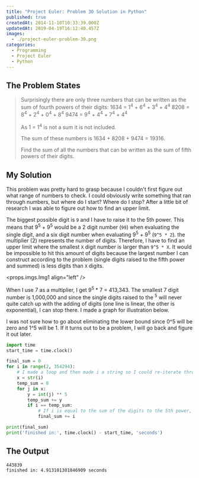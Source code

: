 ```yaml
---
title: "Project Euler: Problem 30 Solution in Python"
published: true
createdAt: 2014-11-10T10:33:39.000Z
updatedAt: 2019-04-19T16:12:40.457Z
images:
  - ./project-euler-problem-30.png
categories:
  - Programming
  - Project Euler
  - Python
---
```


## The Problem States

> Surprisingly there are only three numbers that can be written as the sum of fourth powers of their digits:
> 1634 = 1<sup>4</sup> + 6<sup>4</sup> + 3<sup>4</sup> + 4<sup>4</sup>
> 8208 = 8<sup>4</sup> + 2<sup>4</sup> + 0<sup>4</sup> + 8<sup>4</sup>
> 9474 = 9<sup>4</sup> + 4<sup>4</sup> + 7<sup>4</sup> + 4<sup>4</sup>
> <p class="info">As 1 = 1<sup>4</sup> is not a sum it is not included.</p>
> The sum of these numbers is 1634 + 8208 + 9474 = 19316.
>
> Find the sum of all the numbers that can be written as the sum of fifth powers of their digits.

## My Solution

This problem was pretty hard to grasp because I couldn't first figure out what range of numbers to check. I could
obviously write something that ran through numbers, but where do I start? Where do I stop? After a little bit of
research I was able to figure out how to find an upper limit.

The biggest possible digit is `9` and I have to raise it to the 5th power.
This means that 9<sup>5</sup> + 9<sup>5</sup> would be a 2 digit number (`99`) when evaluating the single digit, and
a six digit number when evaluating 9<sup>5</sup> + 9<sup>5</sup> (`9^5 * 2`). the multiplier (2) represents the
number of digits. Therefore, I have to find an upper limit where the smallest `X` digit number is
larger than `9^5 * X`. It would be impossible to hit this amount of digits because the largest number I can construct
according to the problem (single digits raised to the fifth power and summed) is less digits than `X` digits.

<props.imgs.Img1 align="left" />

When I use 7 as a multiplier, I get 9<sup>5</sup> * 7 = 413,343. The smallest 7 digit number is 1,000,000 and since
the single digits raised to the <sup>5</sup> will never quite catch up with the adding of digits (one line is linear,
the other is exponential), I can stop there. I made a graph for illustration below.

I was not sure how to go about eliminating the lower bound since 0^5 will be zero and 1^5 will be 1. If it turns out
to be a problem, I will go back and figure it out later.

```python
import time
start_time = time.clock()

final_sum = 0
for i in range(2, 354294):
    # I made a loop and then made i a string so I could re-iterate through it and do what I need
    x = str(i)
    temp_sum = 0
    for j in x:
        y = int(j) ** 5
        temp_sum += y
        if i == temp_sum:
            # If i is equal to the sum of the digits to the 5th power, add it to the final sum
            final_sum += i

print(final_sum)
print('finished in:', time.clock() - start_time, 'seconds')
```

## The Output

```text
443839
finished in: 4.913101301846909 seconds
```
